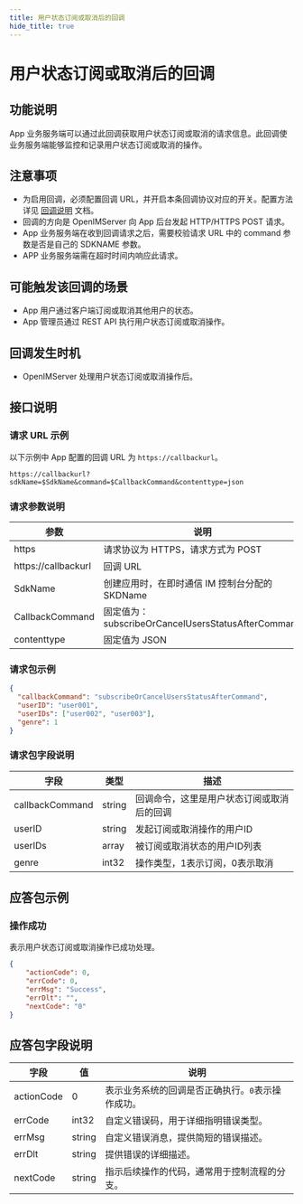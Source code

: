 ```yaml
---
title: 用户状态订阅或取消后的回调
hide_title: true
---
```


# 用户状态订阅或取消后的回调

## 功能说明
App 业务服务端可以通过此回调获取用户状态订阅或取消的请求信息。此回调使业务服务端能够监控和记录用户状态订阅或取消的操作。

## 注意事项
- 为启用回调，必须配置回调 URL，并开启本条回调协议对应的开关。配置方法详见 [回调说明](../introduction) 文档。
- 回调的方向是 OpenIMServer 向 App 后台发起 HTTP/HTTPS POST 请求。
- App 业务服务端在收到回调请求之后，需要校验请求 URL 中的 command 参数是否是自己的 SDKNAME 参数。
- APP 业务服务端需在超时时间内响应此请求。

## 可能触发该回调的场景
- App 用户通过客户端订阅或取消其他用户的状态。
- App 管理员通过 REST API 执行用户状态订阅或取消操作。

## 回调发生时机
- OpenIMServer 处理用户状态订阅或取消操作后。

## 接口说明

### 请求 URL 示例
以下示例中 App 配置的回调 URL 为 `https://callbackurl`。
```plaintext
https://callbackurl?sdkName=$SdkName&command=$CallbackCommand&contenttype=json
```

### 请求参数说明

| 参数                 | 说明                                                   |
|-------------------- |------------------------------------------------------ |
| https               | 请求协议为 HTTPS，请求方式为 POST                      |
| https://callbackurl | 回调 URL                                               |
| SdkName             | 创建应用时，在即时通信 IM 控制台分配的 SKDName        |
| CallbackCommand     | 固定值为：subscribeOrCancelUsersStatusAfterCommand    |
| contenttype         | 固定值为 JSON                                         |

### 请求包示例
```json
{
  "callbackCommand": "subscribeOrCancelUsersStatusAfterCommand",
  "userID": "user001",
  "userIDs": ["user002", "user003"],
  "genre": 1
}
```

### 请求包字段说明

| 字段    | 类型   | 描述                                    |
|---------|--------|---------------------------------------|
| callbackCommand         | string | 回调命令，这里是用户状态订阅或取消后的回调                            |
| userID  | string | 发起订阅或取消操作的用户ID               |
| userIDs | array  | 被订阅或取消状态的用户ID列表             |
| genre   | int32  | 操作类型，1表示订阅，0表示取消            |

## 应答包示例

### 操作成功
表示用户状态订阅或取消操作已成功处理。

```json
{
    "actionCode": 0,
    "errCode": 0,
    "errMsg": "Success",
    "errDlt": "",
    "nextCode": "0"
}
```

## 应答包字段说明

| 字段        | 值    | 说明                                      |
|------------|-------|-----------------------------------------|
| actionCode | 0     | 表示业务系统的回调是否正确执行。`0`表示操作成功。   |
| errCode    | int32 | 自定义错误码，用于详细指明错误类型。                |
| errMsg     | string| 自定义错误消息，提供简短的错误描述。               |
| errDlt     | string| 提供错误的详细描述。                            |
| nextCode   | string| 指示后续操作的代码，通常用于控制流程的分支。        |
